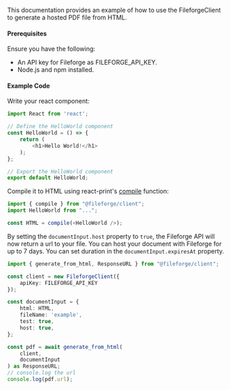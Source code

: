 This documentation provides an example of how to use the FileforgeClient to generate a hosted PDF file from HTML.

#### Prerequisites

Ensure you have the following:

- An API key for Fileforge as FILEFORGE_API_KEY.
- Node.js and npm installed.

#### Example Code

Write your react component:

```typescript
import React from 'react';

// Define the HelloWorld component
const HelloWorld = () => {
    return (
        <h1>Hello World!</h1>
    );
};

// Export the HelloWorld component
export default HelloWorld;
```

Compile it to HTML using react-print's [compile](/react-print/components/compile/compile) function:

```typescript
import { compile } from "@fileforge/client";
import HelloWorld from "...";

const HTML = compile(<HelloWorld />);
```

By setting the `documentInput.host` property to `true`, the Fileforge API will now return a url to your file. 
You can host your document with Fileforge for up to 7 days. You can set duration in the `documentInput.expiresAt` property.

```typescript
import { generate_from_html, ResponseURL } from "@fileforge/client";

const client = new FileforgeClient({
    apiKey: FILEFORGE_API_KEY
});

const documentInput = {
    html: HTML,
    fileName: 'example',
    test: true,
    host: true,
};

const pdf = await generate_from_html(
    client, 
    documentInput
) as ResponseURL; 
// console.log the url
console.log(pdf.url);
```